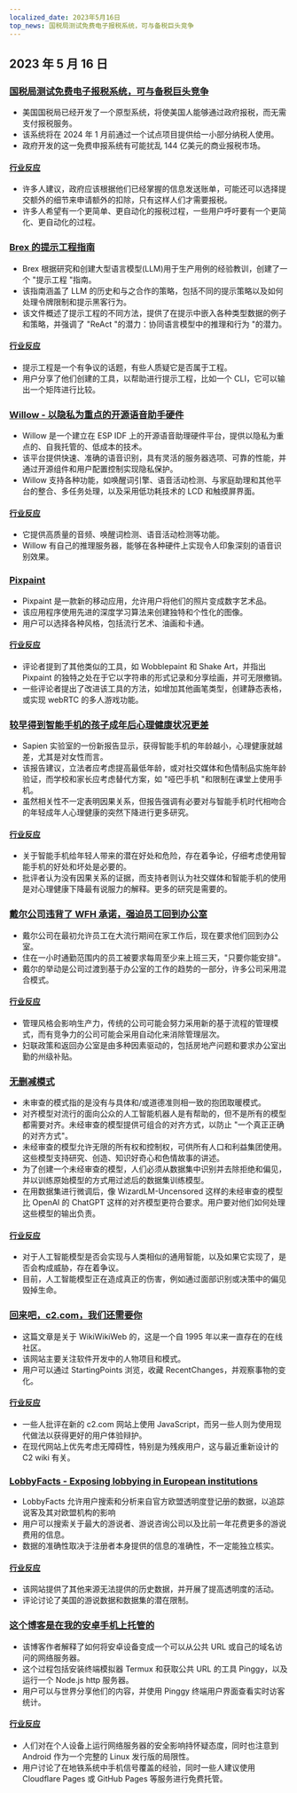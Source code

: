 ```yaml
---
localized_date: 2023年5月16日
top_news: 国税局测试免费电子报税系统，可与备税巨头竞争
---
```


## 2023 年 5 月 16 日

### [国税局测试免费电子报税系统，可与备税巨头竞争](https://www.washingtonpost.com/business/2023/05/15/irs-free-file/)

- 美国国税局已经开发了一个原型系统，将使美国人能够通过政府报税，而无需支付报税服务。
- 该系统将在 2024 年 1 月前通过一个试点项目提供给一小部分纳税人使用。
- 政府开发的这一免费申报系统有可能扰乱 144 亿美元的商业报税市场。

#### [行业反应](http://news.ycombinator.com/item?id=35950836)

- 许多人建议，政府应该根据他们已经掌握的信息发送账单，可能还可以选择提交额外的细节来申请额外的扣除，只有这样人们才需要报税。
- 许多人希望有一个更简单、更自动化的报税过程，一些用户呼吁要有一个更简化、更自动化的过程。

### [Brex 的提示工程指南](https://github.com/brexhq/prompt-engineering)

- Brex 根据研究和创建大型语言模型(LLM)用于生产用例的经验教训，创建了一个 "提示工程 "指南。
- 该指南涵盖了 LLM 的历史和与之合作的策略，包括不同的提示策略以及如何处理令牌限制和提示黑客行为。
- 该文件概述了提示工程的不同方法，提供了在提示中嵌入各种类型数据的例子和策略，并强调了 "ReAct "的潜力：协同语言模型中的推理和行为 "的潜力。

#### [行业反应](http://news.ycombinator.com/item?id=35942583)

- 提示工程是一个有争议的话题，有些人质疑它是否属于工程。
- 用户分享了他们创建的工具，以帮助进行提示工程，比如一个 CLI，它可以输出一个矩阵进行比较。

### [Willow - 以隐私为重点的开源语音助手硬件](https://github.com/toverainc/willow)

- Willow 是一个建立在 ESP IDF 上的开源语音助理硬件平台，提供以隐私为重点的、自我托管的、低成本的技术。
- 该平台提供快速、准确的语音识别，具有灵活的服务器选项、可靠的性能，并通过开源组件和用户配置控制实现隐私保护。
- Willow 支持各种功能，如唤醒词引擎、语音活动检测、与家庭助理和其他平台的整合、多任务处理，以及采用低功耗技术的 LCD 和触摸屏界面。

#### [行业反应](http://news.ycombinator.com/item?id=35948462)

- 它提供高质量的音频、唤醒词检测、语音活动检测等功能。
- Willow 有自己的推理服务器，能够在各种硬件上实现令人印象深刻的语音识别效果。

### [Pixpaint](https://warms.maxbittker.repl.co/)

- Pixpaint 是一款新的移动应用，允许用户将他们的照片变成数字艺术品。
- 该应用程序使用先进的深度学习算法来创建独特和个性化的图像。
- 用户可以选择各种风格，包括流行艺术、油画和卡通。

#### [行业反应](http://news.ycombinator.com/item?id=35944159)

- 评论者提到了其他类似的工具，如 Wobblepaint 和 Shake Art，并指出 Pixpaint 的独特之处在于它以字符串的形式记录和分享绘画，并可无限撤销。
- 一些评论者提出了改进该工具的方法，如增加其他画笔类型，创建静态表格，或实现 webRTC 的多人游戏功能。

### [较早得到智能手机的孩子成年后心理健康状况更差](https://jonathanhaidt.substack.com/p/sapien-smartphone-report)

- Sapien 实验室的一份新报告显示，获得智能手机的年龄越小，心理健康就越差，尤其是对女性而言。
- 该报告建议，立法者应考虑提高最低年龄，或对社交媒体和色情制品实施年龄验证，而学校和家长应考虑替代方案，如 "哑巴手机 "和限制在课堂上使用手机。
- 虽然相关性不一定表明因果关系，但报告强调有必要对与智能手机时代相吻合的年轻成年人心理健康的突然下降进行更多研究。

#### [行业反应](http://news.ycombinator.com/item?id=35948332)

- 关于智能手机给年轻人带来的潜在好处和危险，存在着争论，仔细考虑使用智能手机的好处和坏处是必要的。
- 批评者认为没有因果关系的证据，而支持者则认为社交媒体和智能手机的使用是对心理健康下降最有说服力的解释。更多的研究是需要的。

### [戴尔公司违背了 WFH 承诺，强迫员工回到办公室](https://www.techradar.com/news/dell-goes-back-on-wfh-pledge-forces-employees-to-come-back-to-the-office)

- 戴尔公司在最初允许员工在大流行期间在家工作后，现在要求他们回到办公室。
- 住在一小时通勤范围内的员工被要求每周至少来上班三天，"只要你能安排"。
- 戴尔的举动是公司过渡到基于办公室的工作的趋势的一部分，许多公司采用混合模式。

#### [行业反应](http://news.ycombinator.com/item?id=35944295)

- 管理风格会影响生产力，传统的公司可能会努力采用新的基于流程的管理模式，而有竞争力的公司可能会采用自动化来消除管理层次。
- 妇联政策和返回办公室是由多种因素驱动的，包括房地产问题和要求办公室出勤的州级补贴。

### [无删减模式](https://erichartford.com/uncensored-models)

- 未审查的模式指的是没有与具体和/或道德准则相一致的抱团取暖模式。
- 对齐模型对流行的面向公众的人工智能机器人是有帮助的，但不是所有的模型都需要对齐。未经审查的模型提供可组合的对齐方式，以防止 "一个真正正确的对齐方式"。
- 未经审查的模型允许无限的所有权和控制权，可供所有人口和利益集团使用。这些模型支持研究、创造、知识好奇心和色情故事的讲述。
- 为了创建一个未经审查的模型，人们必须从数据集中识别并去除拒绝和偏见，并以训练原始模型的方式用过滤后的数据集训练模型。
- 在用数据集进行微调后，像 WizardLM-Uncensored 这样的未经审查的模型比 OpenAI 的 ChatGPT 这样的对齐模型更符合要求。用户要对他们如何处理这些模型的输出负责。

#### [行业反应](http://news.ycombinator.com/item?id=35946060)

- 对于人工智能模型是否会实现与人类相似的通用智能，以及如果它实现了，是否会构成威胁，存在着争议。
- 目前，人工智能模型正在造成真正的伤害，例如通过面部识别或决策中的偏见毁掉生命。

### [回来吧，c2.com，我们还需要你](http://wiki.c2.com)

- 这篇文章是关于 WikiWikiWeb 的，这是一个自 1995 年以来一直存在的在线社区。
- 该网站主要关注软件开发中的人物项目和模式。
- 用户可以通过 StartingPoints 浏览，收藏 RecentChanges，并观察事物的变化。

#### [行业反应](http://news.ycombinator.com/item?id=35948268)

- 一些人批评在新的 c2.com 网站上使用 JavaScript，而另一些人则为使用现代做法以获得更好的用户体验辩护。
- 在现代网站上优先考虑无障碍性，特别是为残疾用户，这与最近重新设计的 C2 wiki 有关。

### [LobbyFacts - Exposing lobbying in European institutions](https://www.lobbyfacts.eu/)

- LobbyFacts 允许用户搜索和分析来自官方欧盟透明度登记册的数据，以追踪说客及其对欧盟机构的影响
- 用户可以搜索关于最大的游说者、游说咨询公司以及比前一年花费更多的游说费用的信息。
- 数据的准确性取决于注册者本身提供的信息的准确性，不一定能独立核实。

#### [行业反应](http://news.ycombinator.com/item?id=35949317)

- 该网站提供了其他来源无法提供的历史数据，并开展了提高透明度的活动。
- 评论讨论了美国的游说数据和数据集的潜在限制。

### [这个博客是在我的安卓手机上托管的](https://androidblog.a.pinggy.io/)

- 该博客作者解释了如何将安卓设备变成一个可以从公共 URL 或自己的域名访问的网络服务器。
- 这个过程包括安装终端模拟器 Termux 和获取公共 URL 的工具 Pinggy，以及运行一个 Node.js http 服务器。
- 用户可以与世界分享他们的内容，并使用 Pinggy 终端用户界面查看实时访客统计。

#### [行业反应](http://news.ycombinator.com/item?id=35944315)

- 人们对在个人设备上运行网络服务器的安全影响持怀疑态度，同时也注意到 Android 作为一个完整的 Linux 发行版的局限性。
- 用户讨论了在地铁系统中手机信号覆盖的经验，同时一些人建议使用 Cloudflare Pages 或 GitHub Pages 等服务进行免费托管。
